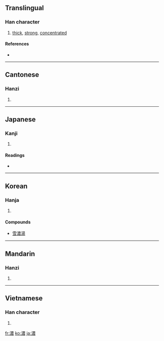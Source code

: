 {{also|浓}}
==Translingual==

===Han character===
{{Han char|rn=85|rad=水|as=13|sn=16|four=3513<sub>2</sub>|canj=水廿田女 (ETWV)}}

# [[thick]], [[strong]], [[concentrated]]

====References====
* {{Han ref|kx=0654.210|dkj=18442|dj=1064.180|hdz=31756.030|uh=6FC3|ud=28611|bh=BF40|bd=48960}}

----

==Cantonese==

===Hanzi===
{{yue-hanzi|jyut=|y=nung4|sim=浓}}

# {{defn|Cantonese|sort=水13}}

----

==Japanese==

===Kanji===
{{ja-kanji|grade=c|rs=水13}}

# {{defn|Japanese}}

====Readings====
* {{ja-readings|on=[[のう]] (nō), [[じょう]] (jō)|kun=[[こい]] (koi), [[こまやか]] (komayaka)}}

----

==Korean==

===Hanja===
{{ko-hanja|hangeul=농|eumhun=짙을 농|rv=nong|mr=nong|y=nong}}

# {{defn|Korean|sort=水13}}

====Compounds====
* [[雪濃湯]]

----

==Mandarin==

===Hanzi===
{{cmn-hanzi|sim=浓|pin=[[nóng]] ([[nong2]]), [[wō]] ([[wo1]])|wg=nung<sup>2</sup>, wo<sup>1</sup>}}

# {{defn|Mandarin|sort=水13}}

----

==Vietnamese==

===Han character===
{{vi-hantu|[[nùng]], [[nống]], [[nồng]], [[nông]]|rs=水13}}

# {{defn|Vietnamese|sort=水13}}

[[fr:濃]]
[[ko:濃]]
[[ja:濃]]
